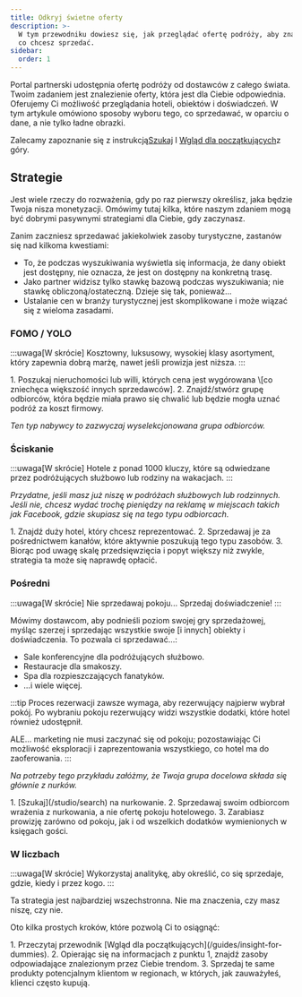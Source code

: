 ```yaml
---
title: Odkryj świetne oferty
description: >-
  W tym przewodniku dowiesz się, jak przeglądać ofertę podróży, aby znaleźć to,
  co chcesz sprzedać.
sidebar:
  order: 1
---
```


Portal partnerski udostępnia ofertę podróży od dostawców z całego świata. Twoim zadaniem jest znalezienie oferty, która jest dla Ciebie odpowiednia. Oferujemy Ci możliwość przeglądania hoteli, obiektów i doświadczeń. W tym artykule omówiono sposoby wyboru tego, co sprzedawać, w oparciu o dane, a nie tylko ładne obrazki.

Zalecamy zapoznanie się z instrukcją[Szukaj](/studio/search) I [Wgląd dla początkujących](/guides/insight-for-dummies)z góry.

## Strategie

Jest wiele rzeczy do rozważenia, gdy po raz pierwszy określisz, jaka będzie Twoja nisza monetyzacji. Omówimy tutaj kilka, które naszym zdaniem mogą być dobrymi pasywnymi strategiami dla Ciebie, gdy zaczynasz.

Zanim zaczniesz sprzedawać jakiekolwiek zasoby turystyczne, zastanów się nad kilkoma kwestiami:

* To, że podczas wyszukiwania wyświetla się informacja, że dany obiekt jest dostępny, nie oznacza, że jest on dostępny na konkretną trasę.
* Jako partner widzisz tylko stawkę bazową podczas wyszukiwania; nie stawkę obliczoną/ostateczną. Dzieje się tak, ponieważ...
* Ustalanie cen w branży turystycznej jest skomplikowane i może wiązać się z wieloma zasadami.

### FOMO / YOLO

:::uwaga\[W skrócie]
Kosztowny, luksusowy, wysokiej klasy asortyment, który zapewnia dobrą marżę, nawet jeśli prowizja jest niższa.
:::

<Steps>
  1. Poszukaj nieruchomości lub willi, których cena jest wygórowana \[co zniechęca większość innych sprzedawców].
  2. Znajdź/stwórz grupę odbiorców, która będzie miała prawo się chwalić lub będzie mogła uznać podróż za koszt firmowy.
</Steps>


*Ten typ nabywcy to zazwyczaj wyselekcjonowana grupa odbiorców.*

### Ściskanie

:::uwaga\[W skrócie]
Hotele z ponad 1000 kluczy, które są odwiedzane przez podróżujących służbowo lub rodziny na wakacjach.
:::

*Przydatne, jeśli masz już niszę w podróżach służbowych lub rodzinnych. Jeśli nie, chcesz wydać trochę pieniędzy na reklamę w miejscach takich jak Facebook, gdzie skupiasz się na tego typu odbiorcach.*

<Steps>
  1. Znajdź duży hotel, który chcesz reprezentować.
  2. Sprzedawaj je za pośrednictwem kanałów, które aktywnie poszukują tego typu zasobów.
  3. Biorąc pod uwagę skalę przedsięwzięcia i popyt większy niż zwykle, strategia ta może się naprawdę opłacić.
</Steps>


### Pośredni

:::uwaga\[W skrócie]
Nie sprzedawaj pokoju... Sprzedaj doświadczenie!
:::

Mówimy dostawcom, aby podnieśli poziom swojej gry sprzedażowej, myśląc szerzej i sprzedając wszystkie swoje \[i innych] obiekty i doświadczenia. To pozwala ci sprzedawać...:

* Sale konferencyjne dla podróżujących służbowo.
* Restauracje dla smakoszy.
* Spa dla rozpieszczających fanatyków.
* ...i wiele więcej.

:::tip
Proces rezerwacji zawsze wymaga, aby rezerwujący najpierw wybrał pokój. Po wybraniu pokoju rezerwujący widzi wszystkie dodatki, które hotel również udostępnił.

ALE... marketing nie musi zaczynać się od pokoju; pozostawiając Ci możliwość eksploracji i zaprezentowania wszystkiego, co hotel ma do zaoferowania.
:::

*Na potrzeby tego przykładu załóżmy, że Twoja grupa docelowa składa się głównie z nurków.*

<Steps>
  1. [Szukaj](/studio/search) na nurkowanie.
  2. Sprzedawaj swoim odbiorcom wrażenia z nurkowania, a nie ofertę pokoju hotelowego.
  3. Zarabiasz prowizję zarówno od pokoju, jak i od wszelkich dodatków wymienionych w księgach gości.
</Steps>


### W liczbach

:::uwaga\[W skrócie]
Wykorzystaj analitykę, aby określić, co się sprzedaje, gdzie, kiedy i przez kogo.
:::

Ta strategia jest najbardziej wszechstronna. Nie ma znaczenia, czy masz niszę, czy nie.

Oto kilka prostych kroków, które pozwolą Ci to osiągnąć:

<Steps>
  1. Przeczytaj przewodnik [Wgląd dla początkujących](/guides/insight-for-dummies).
  2. Opierając się na informacjach z punktu 1, znajdź zasoby odpowiadające znalezionym przez Ciebie trendom.
  3. Sprzedaj te same produkty potencjalnym klientom w regionach, w których, jak zauważyłeś, klienci często kupują.
</Steps>

